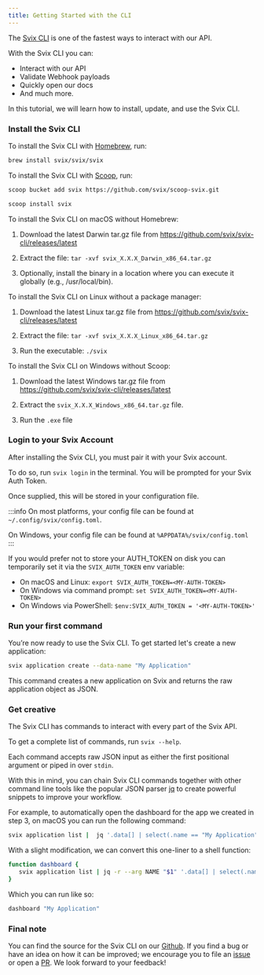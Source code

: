 ```yaml
---
title: Getting Started with the CLI
---
```



The [Svix CLI](https://github.com/svix/svix-cli) is one of the fastest ways to interact with our API.

With the Svix CLI you can:
 - Interact with our API
 - Validate Webhook payloads
 - Quickly open our docs
 - And much more.

In this tutorial, we will learn how to install, update, and use the Svix CLI.

### Install the Svix CLI

<CLITabs>
<TabItem value="homebrew">

To install the Svix CLI with [Homebrew](https://homebrew.sh), run:



```sh
brew install svix/svix/svix
```
</TabItem>
<TabItem value="scoop">

To install the Svix CLI with [Scoop](https://scoop.sh/), run:


```sh
scoop bucket add svix https://github.com/svix/scoop-svix.git
```

```sh
scoop install svix
```

</TabItem>
<TabItem value="macos">

To install the Svix CLI on macOS without Homebrew:

1. Download the latest Darwin tar.gz file from <https://github.com/svix/svix-cli/releases/latest>

2. Extract the file: `tar -xvf svix_X.X.X_Darwin_x86_64.tar.gz`

2. Optionally, install the binary in a location where you can execute it globally (e.g., /usr/local/bin).

</TabItem>
<TabItem value="linux">

To install the Svix CLI on Linux without a package manager:

1. Download the latest Linux tar.gz file from <https://github.com/svix/svix-cli/releases/latest>

2. Extract the file: `tar -xvf svix_X.X.X_Linux_x86_64.tar.gz`

3. Run the executable: `./svix`

</TabItem>
<TabItem value="windows">

To install the Svix CLI on Windows without Scoop:

1. Download the latest Windows tar.gz file from <https://github.com/svix/svix-cli/releases/latest>

2. Extract the `svix_X.X.X_Windows_x86_64.tar.gz` file.

3. Run the `.exe` file

</TabItem>
</CLITabs>

### Login to your Svix Account

After installing the Svix CLI, you must pair it with your Svix account.

To do so, run `svix login` in the terminal. You will be prompted for your Svix Auth Token.

Once supplied, this will be stored in your configuration file.

:::info
On most platforms, your config file can be found at `~/.config/svix/config.toml`.

On Windows, your config file can be found at `%APPDATA%/svix/config.toml`
:::

If you would prefer not to store your AUTH_TOKEN on disk you can temporarily set it via the `SVIX_AUTH_TOKEN` env variable:

 - On macOS and Linux: `export SVIX_AUTH_TOKEN=<MY-AUTH-TOKEN>`
 - On Windows via command prompt: `set SVIX_AUTH_TOKEN=<MY-AUTH-TOKEN>`
 - On Windows via PowerShell: `$env:SVIX_AUTH_TOKEN = '<MY-AUTH-TOKEN>'`

### Run your first command

You’re now ready to use the Svix CLI. To get started let's create a new application:

```sh
svix application create --data-name "My Application"
```

This command creates a new application on Svix and returns the raw application object as JSON.

### Get creative

The Svix CLI has commands to interact with every part of the Svix API.

To get a complete list of commands, run `svix --help`.

Each command accepts raw JSON input as either the first positional argument or piped in over `stdin`.

With this in mind, you can chain Svix CLI commands together with other command line tools like the popular JSON parser
[jq](https://stedolan.github.io/jq/) to create powerful snippets to improve your workflow.

For example, to automatically open the dashboard for the app we created in step 3, on macOS you can run the following command:


```sh
svix application list |  jq '.data[] | select(.name == "My Application").id' | xargs svix auth dashboard | jq '.url' | xargs open
```

With a slight modification, we can convert this one-liner to a shell function:

```zsh
function dashboard {
   svix application list | jq -r --arg NAME "$1" '.data[] | select(.name == $NAME).id' | xargs svix auth dashboard | jq '.url' | xargs open
}
```

Which you can run like so:

```zsh
dashboard "My Application"
```

### Final note

You can find the source for the Svix CLI on our [Github](https://github.com/svix/svix-cli). If you find a bug or have an idea
on how it can be improved; we encourage you to file an [issue](https://github.com/svix/svix-cli/issues/new) or open a
[PR](https://github.com/svix/svix-cli/pulls). We look forward to your feedback!

